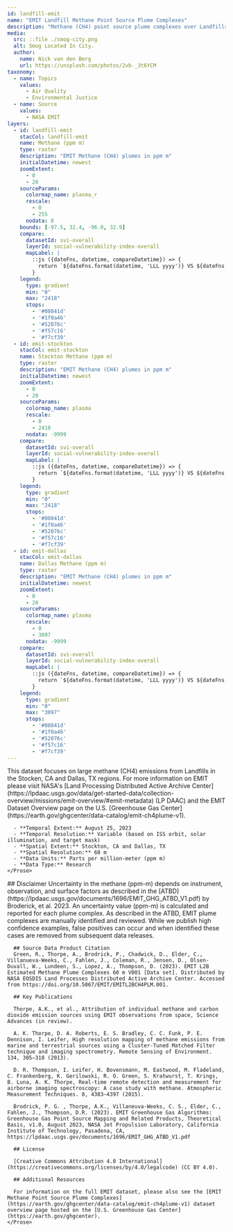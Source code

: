 ---
id: landfill-emit
name: "EMIT Landfill Methane Point Source Plume Complexes"
description: "Methane (CH4) point source plume complexes over Landfills in Dallas, TX and Stockton, CA on August 25, 2023 measured by the EMIT imaging spectrometer on the International Space Station (ISS)"
media:
  src: ::file ./smog-city.png
  alt: Smog Located In City.
  author:
    name: Nick van den Berg
    url: https://unsplash.com/photos/2vb-_3t6YCM
taxonomy:
  - name: Topics
    values:
      - Air Quality
      - Environmental Justice
  - name: Source
    values:
      - NASA EMIT
layers:
  - id: landfill-emit
    stacCol: landfill-emit
    name: Methane (ppm m)
    type: raster
    description: "EMIT Methane (CH4) plumes in ppm m"
    initialDatetime: newest
    zoomExtent:
      - 0
      - 20
    sourceParams:
      colormap_name: plasma_r
      rescale:
        - 0
        - 255
      nodata: 0
    bounds: [-97.5, 32.4, -96.0, 32.9]
    compare:
      datasetId: svi-overall
      layerId: social-vulnerability-index-overall
      mapLabel: |
        ::js ({dateFns, datetime, compareDatetime}) => {
          return `${dateFns.format(datetime, 'LLL yyyy')} VS ${dateFns.format(compareDatetime, 'LLL yyyy')}`;
        }
    legend:
      type: gradient
      min: "0"
      max: "2418"
      stops:
        - '#08041d'
        - '#1f0a46'
        - '#52076c'
        - '#f57c16'
        - '#f7cf39'
  - id: emit-stockton
    stacCol: emit-stockton
    name: Stockton Methane (ppm m)
    type: raster
    description: "EMIT Methane (CH4) plumes in ppm m"
    initialDatetime: newest
    zoomExtent:
      - 0
      - 20
    sourceParams:
      colormap_name: plasma
      rescale:
        - 0
        - 2418
      nodata: -9999
    compare:
      datasetId: svi-overall
      layerId: social-vulnerability-index-overall
      mapLabel: |
        ::js ({dateFns, datetime, compareDatetime}) => {
          return `${dateFns.format(datetime, 'LLL yyyy')} VS ${dateFns.format(compareDatetime, 'LLL yyyy')}`;
        }
    legend:
      type: gradient
      min: "0"
      max: "2418"
      stops:
        - '#08041d'
        - '#1f0a46'
        - '#52076c'
        - '#f57c16'
        - '#f7cf39'
  - id: emit-dallas
    stacCol: emit-dallas
    name: Dallas Methane (ppm m)
    type: raster
    description: "EMIT Methane (CH4) plumes in ppm m"
    initialDatetime: newest
    zoomExtent:
      - 0
      - 20
    sourceParams:
      colormap_name: plasma
      rescale:
        - 0
        - 3097
      nodata: -9999
    compare:
      datasetId: svi-overall
      layerId: social-vulnerability-index-overall
      mapLabel: |
        ::js ({dateFns, datetime, compareDatetime}) => {
          return `${dateFns.format(datetime, 'LLL yyyy')} VS ${dateFns.format(compareDatetime, 'LLL yyyy')}`;
        }
    legend:
      type: gradient
      min: "0"
      max: "3097"
      stops:
        - '#08041d'
        - '#1f0a46'
        - '#52076c'
        - '#f57c16'
        - '#f7cf39'
---

<Block type='wide'>
    <Prose>
      This dataset focuses on large methane (CH4) emissions from Landfills in the Stocken, CA and Dallas, TX regions. For more information on EMIT please visit NASA's [Land Processing Distributed Active Archive Center](https://lpdaac.usgs.gov/data/get-started-data/collection-overview/missions/emit-overview/#emit-metadata) (LP DAAC) and the EMIT Dataset Overview page on the U.S. [Greenhouse Gas Center](https://earth.gov/ghgcenter/data-catalog/emit-ch4plume-v1).

      - **Temporal Extent:** August 25, 2023
      - **Temporal Resolution:** Variable (based on ISS orbit, solar illumination, and target mask)
      - **Spatial Extent:** Stockton, CA and Dallas, TX
      - **Spatial Resolution:** 60 m
      - **Data Units:** Parts per million-meter (ppm m)
      - **Data Type:** Research
    </Prose>
</Block>

<Block>
    <Prose>
      ## Disclaimer
      Uncertainty in the methane (ppm-m) depends on instrument, observation, and surface factors as described in the [ATBD](https://lpdaac.usgs.gov/documents/1696/EMIT_GHG_ATBD_V1.pdf) by Broderick, et al. 2023. An uncertainty value (ppm-m) is calculated and reported for each plume complex. As described in the ATBD, EMIT plume complexes are manually identified and reviewed. While we publish high confidence examples, false positives can occur and when identified these cases are removed from subsequent data releases.

      ## Source Data Product Citation
      Green, R., Thorpe, A., Brodrick, P., Chadwick, D., Elder, C., Villanueva-Weeks, C., Fahlen, J., Coleman, R., Jensen, D., Olsen-Duvall, W., Lundeen, S., Lopez, A., Thompson, D. (2023). EMIT L2B Estimated Methane Plume Complexes 60 m V001 [Data set]. Distributed by NASA EOSDIS Land Processes Distributed Active Archive Center. Accessed from https://doi.org/10.5067/EMIT/EMITL2BCH4PLM.001.   

      ## Key Publications

      Thorpe, A.K., et al., Attribution of individual methane and carbon dioxide emission sources using EMIT observations from space, Science Advances (in review).

      A. K. Thorpe, D. A. Roberts, E. S. Bradley, C. C. Funk, P. E. Dennison, I. Leifer, High resolution mapping of methane emissions from marine and terrestrial sources using a Cluster-Tuned Matched Filter technique and imaging spectrometry. Remote Sensing of Environment. 134, 305–318 (2013).

      D. R. Thompson, I. Leifer, H. Bovensmann, M. Eastwood, M. Fladeland, C. Frankenberg, K. Gerilowski, R. O. Green, S. Kratwurst, T. Krings, B. Luna, A. K. Thorpe, Real-time remote detection and measurement for airborne imaging spectroscopy: A case study with methane. Atmospheric Measurement Techniques. 8, 4383–4397 (2015).

      Brodrick, P. G. , Thorpe, A.K., Villaneuva-Weeks, C. S., Elder, C., Fahlen, J., Thompson, D.R. (2023). EMIT Greenhouse Gas Algorithms: Greenhouse Gas Point Source Mapping and Related Products, Theoretical Basis, v1.0, August 2023, NASA Jet Propulsion Laboratory, California Institute of Technology, Pasadena, CA, https://lpdaac.usgs.gov/documents/1696/EMIT_GHG_ATBD_V1.pdf

      ## License

      [Creative Commons Attribution 4.0 International](https://creativecommons.org/licenses/by/4.0/legalcode) (CC BY 4.0).

      ## Additional Resources

      For information on the full EMIT dataset, please also see the [EMIT Methane Point Source Plume Complexes](https://earth.gov/ghgcenter/data-catalog/emit-ch4plume-v1) dataset overview page hosted on the [U.S. Greenhouse Gas Center](https://earth.gov/ghgcenter). 
    </Prose>
</Block>
